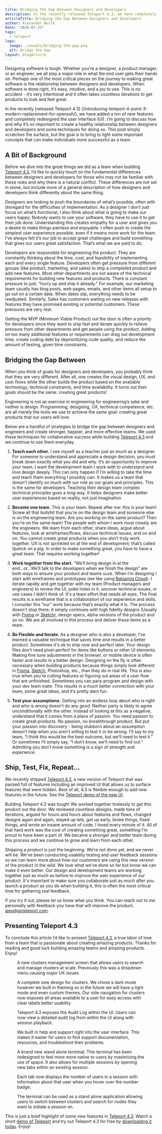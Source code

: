 ```yaml
---
title: Bridging the Gap Between Designers and Developers
description: In the recently released Teleport 4.3, we have completely redesigned the UI. To do so, it was important to create a healthy relationship between designers and developers on the team.
articleTitle: Bridging the Gap Between Designers and Developers
author: Alexander Wolfe
date: "2020-07-23"
tags:
  - teleport
logo:
  image: ./assets/bridging-the-gap.png
  alt: Bridge the Gap
layout: blogArticle
---
```



Designing software is tough. Whether you're a designer, a product manager, or an engineer, we all play a major role in what the end user gets their hands on. Perhaps one of the most critical pieces on the journey to making great software is the relationship between designers and developers. When software is done right, it’s easy, intuitive, and a joy to use. This is no accident - it’s very intentional and it often takes countless iterations to get products to look and feel great.

In the recently [released Teleport 4.3] (/introducing-teleport-4-point-3-modern-replacement-for-openssh/), we have added a ton of new features and completely redesigned the user interface (UI). I’m going to discuss how and why it’s so important to create a healthy relationship between designers and developers and some techniques for doing so. This post simply scratches the surface, but the goal is to bring to light some important concepts that can make individuals more successful as a team.


## A Bit of Background

Before we dive into the great things we did as a team when building [Teleport 4.3](https://goteleport.com/), I’d like to quickly touch on the fundamental differences between designers and developers for those who may not be familiar with these roles and why there is a natural conflict. These differences are not set in stone, but include more of a general description of how designers and developers think differently about the same thing.

Designers are looking to push the boundaries of what’s possible, often with disregard for the difficulties of implementation. As a designer I don’t just focus on what’s functional, I also think about what is going to make our users happy. Nobody wants to use your software, they have to use it to get their job done. Understanding this creates empathy for a user and gives you a desire to make things painless and enjoyable. I often push to create the simplest user experience possible, even if it means more work for the team. I’ve always felt it’s our job to accept great challenges and build something that gives our users great satisfaction. That’s what we are paid to do.

Developers are responsible for engineering the product. They are constantly thinking about the time, cost, and feasibility of implementing each and every single feature. Developers often get pressure from different groups (like product, marketing, and sales) to ship a completed product and add new features. Most other departments are not aware of the technical requirements for building new features and products. There is constant pressure to just, “hurry up and ship it already.” For example, our marketing team usually has blog posts, web pages, emails, and other items all setup to go out on a certain date. When dates slip, everything needs to be readjusted. Similarly, Sales has customers waiting on new releases with features they have promised existing or potential customers. These pressures are very real.

Getting the MVP (Minimum Viable Product) out the door is often a priority for developers since they want to ship fast and iterate quickly to relieve pressure from other departments and get people using the product. Adding on too many additional features or requirements can drag out development time, create coding debt by deprioritizing code quality, and reduce the amount of testing, given time constraints.


## Bridging the Gap Between

When you think of goals for designers and developers, you probably think that they are very different. After all, one creates the visual design, UX, and user flows while the other builds the product based on the available technology, technical constraints, and time availability. It turns out their goals should be the same: creating great products!

Engineering is not an exercise in engineering for engineering’s sake and neither is design. Programming, designing, UX, technical competence, etc. are all merely the tools we use to achieve the same goal: creating great products that our users will love.

Below are a handful of strategies to bridge the gap between designers and engineers and create stronger, happier, and more effective teams. We used these techniques for collaborative success while building [Teleport 4.3](https://goteleport.com/) and we continue to use them everyday.

1. **Teach each other.** I see myself as a teacher just as much as a designer. For someone to understand and appreciate a design decision, you must break down exactly what you did and why. It’s an opportunity to improve your team. I want the development team I work with to understand and love design deeply. This can only happen if I’m willing to take the time and teach them everything I possibly can. It makes us a team that doesn’t identify so much with our role as our goals and principles. This is the same for developers. Teaching their design team complex technical principles goes a long way. It helps designers make better user experiences based on reality, not just imagination.

2. **Become one team.** This is your team. Repeat after me: this is your team! Screw all that bullshit that you’re on the design team and someone else is on the engineering team. Are you working on the same product? Then you’re on the same team! The people with whom I work most closely are the engineers. We learn from each other, share ideas, argue about features, look at wireframes/flows, discuss technical issues, and on and on. You cannot create great products when you don’t truly work together. UX is not sprinkled on at the end of development, that’s called lipstick on a pig. In order to make something great, you have to have a  great team. That requires working together!

3. **Work together from the start.** “We’ll bring design in at the end...or...We’ll talk to the developers when we finish the design” are both ways to ensure your product and teams suck. When I’m designing I start with wireframes and prototypes (we like using [Balsamiq Cloud](https://balsamiq.cloud/)). I iterate rapidly and get together with my team (Product managers and engineers) to review the UI, poke holes in it, uncover technical issues, or use cases I didn’t think of. It's a team effort that needs all eyes. The final results is a wireframe that is a collaboration of our experience and skills. I consider this “our” work because that’s exactly what it is. The process doesn't stop there; it simply continues with high fidelity designs (Usually with [Figma](https://www.figma.com/) or [Sketch](https://www.sketch.com/)), design specs, alpha versions of the product and so on. We are all involved in this process and deliver these items as a team.

4. **Be Flexible and Iterate.** As a designer who is also a developer, I’ve learned a valuable technique that saves time and results in a better product. Sometimes it's ok to ship now and perfect later. Your design files don’t need pixel-perfect for items like buttons or other UI elements. Making fine tune adjustments in the browser, or mobile device is often faster and results in a better design. Designing on the fly is often necessary when building products because things simply look different in [Figma](https://www.figma.com/), [Sketch](https://www.sketch.com/), Photoshop, etc., than they do in real life. This is also true when you’re cutting features or figuring out areas of a user flow that are unfinished. Sometimes you can para-program and design with your dev team mate. This results in a much better connection with your team, some great ideas, and it’s pretty darn fun.

5. **Test your assumptions.** Getting into an endless loop about who is right and who is wrong doesn’t do any good. Neither party is likely to agree unconditionally with the other. Instead of looking at this as a negative, understand that it comes from a place of passion. You need passion to create great products. No passion, no breakthrough product. But put your passion into discovery - being stubborn about an assumption doesn’t help when you aren’t willing to test it or be wrong. I'll say to my team, “I think this would be the best outcome, but we’ll need to test it.” Or sometimes I’ll simply say, “I don’t know, we’ll need to find out.” Admitting you don’t know something is a sign of strength and experience.


## Ship, Test, Fix, Repeat...

We recently shipped [Teleport 4.3](https://goteleport.com/), a new version of Teleport that was packed full of features including an improved UI that allows us to surface features that were hidden. Best of all, 4.3 is flexible enough to add new features in the future. See the [Teleport demo of the new UI](https://goteleport.com/resources/videos/teleport-43-shortdemo/).

Building Teleport 4.3 was tough! We worked together tirelessly to get this product out the door. We reviewed countless designs, made tons of iterations, argued for hours and hours about features and flows, changed designs again and again, stayed up late, got up early, broke things, fixed things, and wrote an insane amount of code. I loved every minute of it. All of that hard work was the cost of creating something great, something I’m proud to have been a part of. We became a stronger and better team during this process and we continue to grow and learn from each other.

Shipping a product is just the beginning. We’re not done yet, and we never will be. We’ve been conducting usability testing and user feedback sessions so we can learn more about how our customers are using this new version of the product in the wild. We love what we’ve done so far but know we can make it even better. Our design and development teams are working together just as much as before to improve the user experience of our product. It's important to make sure you collaborate just as much after you launch a product as you do when building it, this is often the most critical time for gathering real feedback.

If you try it out, please let us know what you think. You can reach out to me personally with feedback you have that will improve the product. [alex@goteleport.com](mailto:alex@goteleport.com).

<EmailSubscribeViolet />

## Presenting Teleport 4.3

To conclude this article I’d like to present [Teleport 4.3](https://goteleport.com/),  a true labor of love from a team that is passionate about creating amazing products. Thanks for reading and good luck building amazing teams and amazing products. Enjoy!

<figure>
  <BlogImage alt="Cluster management screen" style={{marginBottom: 0}} src="./assets/teleport-clusters-4.3.png"/>
  <figcaption>A new clusters management screen that allows users to search and manage clusters at scale. Previously this was a dropdown menu causing major UX issues</figcaption>
</figure>

<figure>
  <BlogImage alt="Dark Mode Theme" style={{marginBottom: 0}} src="./assets/teleport-nodes-4.3.png"/>
  <figcaption>A complete new design for clusters. We chose a dark mode however we built in theming so in the future we will have a light mode and even custom themes. Our side navigation for clusters now exposes all areas available to a user for easy access with clear labels better usability</figcaption>
</figure>

<figure>
  <BlogImage alt="Audit Log" style={{marginBottom: 0}} src="./assets/teleport-audit-log-4.3.png"/>
  <figcaption>Teleport 4.3 exposes the Audit Log within the UI. Users can now view a detailed audit log from within the UI along with session playback.</figcaption>
</figure>

<figure>
  <BlogImage alt="Built in Support" style={{marginBottom: 0}} src="./assets/teleport-help-4.3.png"/>
  <figcaption>We built in help and support right into the user interface. This makes it easier for users to find support documentation, resources, and troubleshoot their problems.</figcaption>
</figure>

<figure>
  <BlogImage alt="New Terminal" style={{marginBottom: 0}} src="./assets/terminal-multiple-sessions.png"/>
  <figcaption>A brand new stand alone terminal. This terminal has been redesigned to feel more more native to users by maximizing the use of space. It also allows for multiple sessions by opening new tabs within an existing session.</figcaption>
</figure>

<figure>
  <BlogImage alt="Multi Tab Terminal" style={{marginBottom: 0}} src="./assets/terminal-multiple-users.png"/>
  <figcaption>Each tab now displays the number of users in a session with information about that user when you hover over the number badge.</figcaption>
</figure>

<figure style={{marginBottom: "24px"}}>
  <BlogImage alt="Stand Alone Terminal" style={{marginBottom: 0}} src="./assets/terminal-new-session.png"/>
  <figcaption>The terminal can be used as a stand alone application allowing users to switch between clusters and search for nodes they want to initiate a session on.</figcaption>
</figure>

This is just a brief highlight of some new features in [Teleport 4.3](https://goteleport.com/). Watch a short [demo of Teleport](https://goteleport.com/resources/videos/teleport-43-shortdemo/) and try out Teleport 4.3 for free by [downloading it today](https://goteleport.com/download/). Enjoy!
